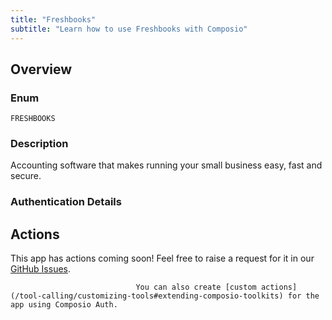 ```yaml
---
title: "Freshbooks"
subtitle: "Learn how to use Freshbooks with Composio"
---
```



## Overview

### Enum
`FRESHBOOKS`

### Description
Accounting software that makes running your small business easy, fast
    and secure.

### Authentication Details

<Accordion title="OAUTH2">
<ParamField path="client_id" type="string" required={true}>
</ParamField>

<ParamField path="client_secret" type="string" required={true}>
</ParamField>

<ParamField path="oauth_redirect_uri" type="string" default="https://backend.composio.dev/api/v1/auth-apps/add">
</ParamField>

<ParamField path="scopes" type="string" default="user:profile:read,user:projects:read,user:clients:read">
</ParamField>

<ParamField path="base_url" type="string" default="https://api.freshbooks.com">
</ParamField>

</Accordion>


## Actions

This app has actions coming soon! Feel free to raise a request for it in our [GitHub Issues](https://github.com/ComposioHQ/composio/issues).
                                
                                You can also create [custom actions](/tool-calling/customizing-tools#extending-composio-toolkits) for the app using Composio Auth.